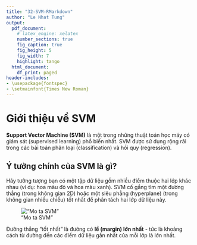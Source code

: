 ```yaml
---
title: "32-SVM-RMarkdown"
author: "Le Nhat Tung"
output:
  pdf_document:
    # latex_engine: xelatex
    number_sections: true
    fig_caption: true
    fig_height: 5
    fig_width: 7
    highlight: tango
  html_document:
    df_print: paged
header-includes:
- \usepackage{fontspec}
- \setmainfont{Times New Roman}
---
```


# Giới thiệu về SVM

**Support Vector Machine (SVM)** là một trong những thuật toán học máy có giám sát (supervised learning) phổ biến nhất. SVM được sử dụng rộng rãi trong các bài toán phân loại (classification) và hồi quy (regression).

## Ý tưởng chính của SVM là gì?

Hãy tưởng tượng bạn có một tập dữ liệu gồm nhiều điểm thuộc hai lớp khác nhau (ví dụ: hoa màu đỏ và hoa màu xanh). SVM cố gắng tìm một đường thẳng (trong không gian 2D) hoặc một siêu phẳng (hyperplane) (trong không gian nhiều chiều) tốt nhất để phân tách hai lớp dữ liệu này.

!["Mo ta SVM"](D:/R-Intro/R-Intro/Lab-07/images/img1.png)

<!-- https://upload.wikimedia.org/wikipedia/commons/2/2a/Svm_max_sep_hyperplane_with_margin.png -->

Đường thẳng "tốt nhất" là đường có **lề (margin) lớn nhất** - tức là khoảng cách từ đường đến các điểm dữ liệu gần nhất của mỗi lớp là lớn nhất.
